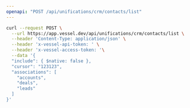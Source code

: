 ```yaml
---
openapi: "POST /api/unifications/crm/contacts/list"
---
```


<RequestExample>

```bash Request
curl --request POST \
  --url https://app.vessel.dev/api/unifications/crm/contacts/list \
  --header 'Content-Type: application/json' \
  --header 'x-vessel-api-token: ' \
  --header 'x-vessel-access-token: '\
  --data '{
  "include": { $native: false },
  "cursor": "123123",
  "associations": [
    "accounts",
    "deals",
    "leads"
  ]
}'
```

</RequestExample>


